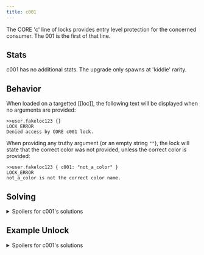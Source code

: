 ```yaml
---
title: c001
---
```


The CORE 'c' line of locks provides entry level protection for the concerned consumer. The 001 is the first of that line.

## Stats

c001 has no additional stats. The upgrade only spawns at 'kiddie' rarity.

## Behavior

When loaded on a targetted [[loc]], the following text will be displayed when no arguments are provided:

```
>>user.fakeloc123 {}
LOCK_ERROR
Denied access by CORE c001 lock.
```

When providing any truthy argument (or an empty string `""`), the lock will state that the correct color was not provided, unless the correct color is provided:

```
>>user.fakeloc123 { c001: "not_a_color" }
LOCK_ERROR
not_a_color is not the correct color name.
```

## Solving

<details>
<summary>Spoilers for c001's solutions</summary>

### c001

c001 will choose a random color from a list of the following 8 colors, as a string, for its solution:

- green
- lime
- yellow
- orange
- red
- purple
- blue
- cyan

</details>

## Example Unlock

<details>
<summary>Spoilers for c001's solutions</summary>

```
>>user.loc { c001: "lime" }
WARNING: BINMAT security shell inactive. Intelligent defense system offline.
LOCK_UNLOCKED
System <user> breached.
Connection terminated.
```

</details>
